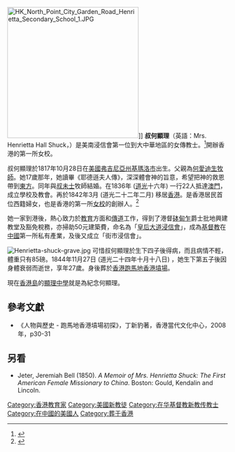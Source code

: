 [[File:HK_North_Point_City_Garden_Road_Henrietta_Secondary_School_1.JPG|300px]]]]
'''叔何顯理'''（英語：Mrs. Henrietta Hall Shuck，{{bd|1817年|10月28日|1844年|11月27日}}）是美南浸信會第一位到大中華地區的女傳教士。<ref>{{cite web |author1=Dawes, Marjorie |title=Henrietta Hall Shuck: The First Woman Baptist Missionary to China |url=http://baptisthistoryhomepage.com/shuck.henrietta.missionry.html |website=Baptist History Homepage |accessdate=28-03-20 |archive-date=2018-01-21 |archive-url=https://web.archive.org/web/20180121043047/http://baptisthistoryhomepage.com/shuck.henrietta.missionry.html |dead-url=no }}</ref>開辦香港的第一所女校。

叔何顯理於1817年10月28日在[[美國|美國]][[弗吉尼亞州|弗吉尼亞州]][[基瑪洛市|基瑪洛市]]出生。父親為[[何愛迪生|何愛迪生]][[牧師|牧師]]。她17歲那年，她讀畢《耶德遜夫人傳》，深深體會神的旨意，希望把神的救恩帶到[[東方|東方]]。同年與[[叔未士|叔未士]]牧師結婚。在1836年 ([[道光|道光]]十六年) 一行22人抵達[[澳門|澳門]]，成立學校及教會。再於1842年3月 (道光二十二年二月) 移居[[香港|香港]]。是香港居民首位西籍婦女，也是香港的第一所[[女校|女校]]的創辦人。<ref>{{cite web |author1=劉，少康 |title=叔何顯理女士：一位熱愛中國人的女宣教士 |url=http://henrietta.edu.hk/schoolname.htm |website=顯理中學 |accessdate=2020-03-28 |archive-date=2020-03-28 |archive-url=https://web.archive.org/web/20200328152950/http://henrietta.edu.hk/schoolname.htm |dead-url=no }}</ref>

她一家到港後，熱心致力於[[教育|教育]]方面和[[傳道|傳道]]工作，得到了港督[[砵甸乍|砵甸乍]]爵士批地興建教堂及豁免稅務，亦掃助50元建築費，命名為「[[皇后大道浸信會|皇后大道浸信會]]」，成為[[基督教|基督教]]在[[中國|中國]]第一所私有產業，及後又成立「街市浸信會」。

[[File:Henrietta-shuck-grave.jpg|thumb]]
可惜叔何顯理於生下四子後得病，而且病情不輕，體重只有85磅。1844年11月27日 (道光二十四年十月十八日) ，她生下第五子後因身體衰弱而逝世，享年27歲。身後葬於[[香港|香港]][[跑馬地|跑馬地]][[香港墳場|香港墳場]]。

現在[[香港島|香港島]]的[[顯理中學|顯理中學]]就是為紀念何顯理。

==參考文獻==
{{Reflist}}
*《人物與歷史 - 跑馬地香港墳場初探》，丁新豹著，香港當代文化中心，2008年，p30-31

==另看==
* Jeter, Jeremiah Bell (1850). ''A Memoir of Mrs. Henrietta Shuck: The First American Female Missionary to China''. Boston: Gould, Kendalin and Lincoln.
{{Authority control}}

[[Category:香港教育家|Category:香港教育家]]
[[Category:美國新教徒|Category:美國新教徒]]
[[Category:在华基督教新教传教士|Category:在华基督教新教传教士]]
[[Category:在中國的美國人|Category:在中國的美國人]]
[[Category:葬于香港|Category:葬于香港]]